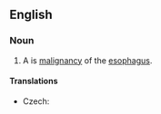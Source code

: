 ==English==
{{wikipedia}}
===Noun===
{{en-noun|head=[[esophageal]] [[cancer]]}}

# {{context|pathology|lang=en}} A is [[cancer|malignancy]] of the [[esophagus]].

====Translations====
{{trans-top|cancer}}
* Czech: {{t-|cs|rakovina jícnu|f}}
{{trans-mid}}
{{trans-bottom}}